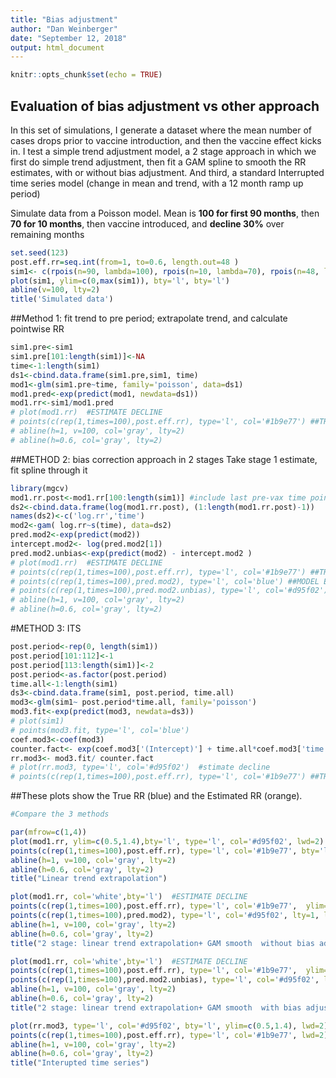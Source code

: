 ```yaml
---
title: "Bias adjustment"
author: "Dan Weinberger"
date: "September 12, 2018"
output: html_document
---
```


```r
knitr::opts_chunk$set(echo = TRUE)
```

## Evaluation of bias adjustment vs other approach
In this set of simulations, I generate a dataset where the mean number of cases drops prior to vaccine introduction, and then the vaccine effect kicks in. I test a simple trend adjustment model, a 2 stage approach in which we first do simple trend adjustment, then fit a GAM spline to smooth the RR estimates, with or without bias adjustment. And third, a standard Interrupted time series model (change in mean and trend, with a 12 month ramp up period)


Simulate data from a Poisson model. Mean is **100 for first 90 months**, then **70 for 10 months**, then vaccine introduced, and **decline 30%** over remaining months

```r
set.seed(123)
post.eff.rr=seq.int(from=1, to=0.6, length.out=48 )
sim1<- c(rpois(n=90, lambda=100), rpois(n=10, lambda=70), rpois(n=48, lambda=70*post.eff.rr))
plot(sim1, ylim=c(0,max(sim1)), bty='l', bty='l')
abline(v=100, lty=2)
title('Simulated data')
```

##Method 1: fit trend to pre period; extrapolate trend, and calculate pointwise RR

```r
sim1.pre<-sim1
sim1.pre[101:length(sim1)]<-NA
time<-1:length(sim1)
ds1<-cbind.data.frame(sim1.pre,sim1, time)
mod1<-glm(sim1.pre~time, family='poisson', data=ds1)
mod1.pred<-exp(predict(mod1, newdata=ds1))
mod1.rr<-sim1/mod1.pred
# plot(mod1.rr)  #ESTIMATE DECLINE
# points(c(rep(1,times=100),post.eff.rr), type='l', col='#1b9e77') ##TRUE decline
# abline(h=1, v=100, col='gray', lty=2)
# abline(h=0.6, col='gray', lty=2)
```


##METHOD 2: bias correction approach in 2 stages
Take stage 1 estimate, fit spline through it

```r
library(mgcv)
mod1.rr.post<-mod1.rr[100:length(sim1)] #include last pre-vax time point
ds2<-cbind.data.frame(log(mod1.rr.post), (1:length(mod1.rr.post)-1))
names(ds2)<-c('log.rr','time')
mod2<-gam( log.rr~s(time), data=ds2)
pred.mod2<-exp(predict(mod2))
intercept.mod2<- log(pred.mod2[1])
pred.mod2.unbias<-exp(predict(mod2) - intercept.mod2 )
# plot(mod1.rr)  #ESTIMATE DECLINE
# points(c(rep(1,times=100),post.eff.rr), type='l', col='#1b9e77') ##TRUE decline
# points(c(rep(1,times=100),pred.mod2), type='l', col='blue') ##MODEL ESTIMATED decline
# points(c(rep(1,times=100),pred.mod2.unbias), type='l', col='#d95f02') ##MODEL ESTIMATED decline--with interept set to 1
# abline(h=1, v=100, col='gray', lty=2)
# abline(h=0.6, col='gray', lty=2)
```


#METHOD 3: ITS
```r
post.period<-rep(0, length(sim1))
post.period[101:112]<-1
post.period[113:length(sim1)]<-2
post.period<-as.factor(post.period)
time.all<-1:length(sim1)
ds3<-cbind.data.frame(sim1, post.period, time.all)
mod3<-glm(sim1~ post.period*time.all, family='poisson')
mod3.fit<-exp(predict(mod3, newdata=ds3))
# plot(sim1)
# points(mod3.fit, type='l', col='blue')
coef.mod3<-coef(mod3)
counter.fact<- exp(coef.mod3['(Intercept)'] + time.all*coef.mod3['time.all'] )
rr.mod3<- mod3.fit/ counter.fact
# plot(rr.mod3, type='l', col='#d95f02')  #stimate decline
# points(c(rep(1,times=100),post.eff.rr), type='l', col='#1b9e77') ##TRUE decline

```


##These plots show the True RR (blue) and the Estimated RR (orange).

```r
#Compare the 3 methods 

par(mfrow=c(1,4))
plot(mod1.rr, ylim=c(0.5,1.4),bty='l', type='l', col='#d95f02', lwd=2)  #ESTIMATE DECLINE
points(c(rep(1,times=100),post.eff.rr), type='l', col='#1b9e77', bty='l', lwd=2) ##TRUE decline
abline(h=1, v=100, col='gray', lty=2)
abline(h=0.6, col='gray', lty=2)
title("Linear trend extrapolation")

plot(mod1.rr, col='white',bty='l')  #ESTIMATE DECLINE
points(c(rep(1,times=100),post.eff.rr), type='l', col='#1b9e77',  ylim=c(0.5,1.4), lwd=2) ##TRUE decline
points(c(rep(1,times=100),pred.mod2), type='l', col='#d95f02', lty=1, lwd=2) ##MODEL ESTIMATED decline
abline(h=1, v=100, col='gray', lty=2)
abline(h=0.6, col='gray', lty=2)
title("2 stage: linear trend extrapolation+ GAM smooth  without bias adjustment")

plot(mod1.rr, col='white',bty='l')  #ESTIMATE DECLINE
points(c(rep(1,times=100),post.eff.rr), type='l', col='#1b9e77',  ylim=c(0.5,1.4), lwd=2) ##TRUE decline
points(c(rep(1,times=100),pred.mod2.unbias), type='l', col='#d95f02', lwd=2) ##MODEL ESTIMATED decline--with interept set to 1
abline(h=1, v=100, col='gray', lty=2)
abline(h=0.6, col='gray', lty=2)
title("2 stage: linear trend extrapolation+ GAM smooth  with bias adjustment")

plot(rr.mod3, type='l', col='#d95f02', bty='l', ylim=c(0.5,1.4), lwd=2)  #Estimate decline
points(c(rep(1,times=100),post.eff.rr), type='l', col='#1b9e77', lwd=2) ##TRUE decline
abline(h=1, v=100, col='gray', lty=2)
abline(h=0.6, col='gray', lty=2)
title("Interupted time series")
```